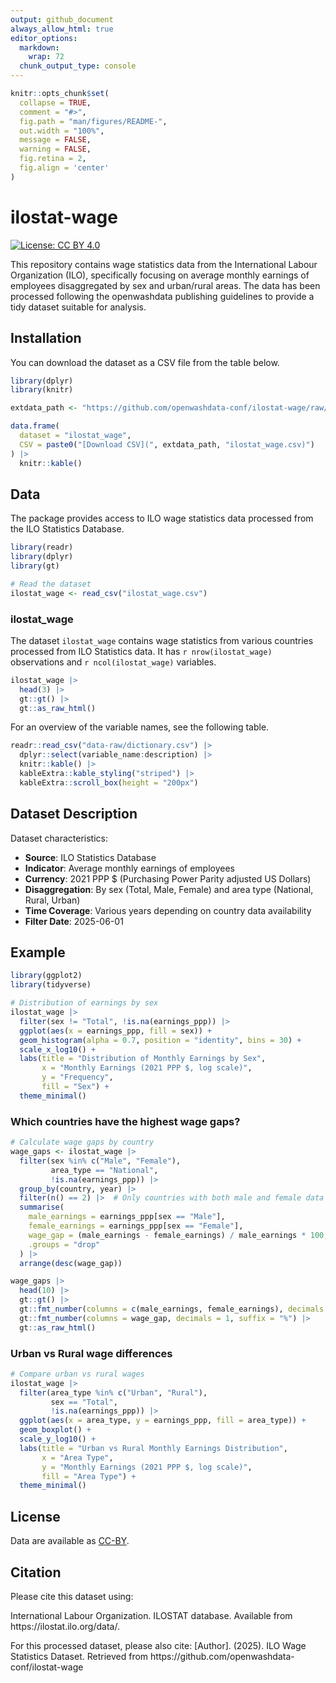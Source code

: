 ```yaml
---
output: github_document
always_allow_html: true
editor_options: 
  markdown: 
    wrap: 72
  chunk_output_type: console
---
```


<!-- README.md is generated from README.Rmd. Please edit that file -->

```r
knitr::opts_chunk$set(
  collapse = TRUE,
  comment = "#>",
  fig.path = "man/figures/README-",
  out.width = "100%",
  message = FALSE,
  warning = FALSE,
  fig.retina = 2,
  fig.align = 'center'
)
```

# ilostat-wage

<!-- badges: start -->

[![License: CC BY
4.0](https://img.shields.io/badge/License-CC_BY_4.0-lightgrey.svg)](https://creativecommons.org/licenses/by/4.0/)

<!-- badges: end -->

This repository contains wage statistics data from the International Labour Organization (ILO), specifically focusing on average monthly earnings of employees disaggregated by sex and urban/rural areas. The data has been processed following the openwashdata publishing guidelines to provide a tidy dataset suitable for analysis.

## Installation

You can download the dataset as a CSV file from the table below.

```r
library(dplyr)
library(knitr)

extdata_path <- "https://github.com/openwashdata-conf/ilostat-wage/raw/main/"

data.frame(
  dataset = "ilostat_wage",
  CSV = paste0("[Download CSV](", extdata_path, "ilostat_wage.csv)")
) |> 
  knitr::kable()
```

## Data

The package provides access to ILO wage statistics data processed from the ILO Statistics Database.

```r
library(readr)
library(dplyr)
library(gt)

# Read the dataset
ilostat_wage <- read_csv("ilostat_wage.csv")
```

### ilostat_wage

The dataset `ilostat_wage` contains wage statistics from various countries processed from ILO Statistics data.
It has `r nrow(ilostat_wage)` observations and `r ncol(ilostat_wage)` variables.

```r
ilostat_wage |> 
  head(3) |> 
  gt::gt() |>
  gt::as_raw_html()
```

For an overview of the variable names, see the following table.

```r
readr::read_csv("data-raw/dictionary.csv") |>
  dplyr::select(variable_name:description) |> 
  knitr::kable() |> 
  kableExtra::kable_styling("striped") |> 
  kableExtra::scroll_box(height = "200px")
```

## Dataset Description

Dataset characteristics:

- **Source**: ILO Statistics Database
- **Indicator**: Average monthly earnings of employees
- **Currency**: 2021 PPP $ (Purchasing Power Parity adjusted US Dollars)
- **Disaggregation**: By sex (Total, Male, Female) and area type (National, Rural, Urban)
- **Time Coverage**: Various years depending on country data availability
- **Filter Date**: 2025-06-01

## Example

```r
library(ggplot2)
library(tidyverse)

# Distribution of earnings by sex
ilostat_wage |>
  filter(sex != "Total", !is.na(earnings_ppp)) |>
  ggplot(aes(x = earnings_ppp, fill = sex)) +
  geom_histogram(alpha = 0.7, position = "identity", bins = 30) +
  scale_x_log10() +
  labs(title = "Distribution of Monthly Earnings by Sex",
       x = "Monthly Earnings (2021 PPP $, log scale)",
       y = "Frequency",
       fill = "Sex") +
  theme_minimal()
```

### Which countries have the highest wage gaps?

```r
# Calculate wage gaps by country
wage_gaps <- ilostat_wage |>
  filter(sex %in% c("Male", "Female"), 
         area_type == "National",
         !is.na(earnings_ppp)) |>
  group_by(country, year) |>
  filter(n() == 2) |>  # Only countries with both male and female data
  summarise(
    male_earnings = earnings_ppp[sex == "Male"],
    female_earnings = earnings_ppp[sex == "Female"],
    wage_gap = (male_earnings - female_earnings) / male_earnings * 100,
    .groups = "drop"
  ) |>
  arrange(desc(wage_gap))

wage_gaps |>
  head(10) |>
  gt::gt() |>
  gt::fmt_number(columns = c(male_earnings, female_earnings), decimals = 0) |>
  gt::fmt_number(columns = wage_gap, decimals = 1, suffix = "%") |>
  gt::as_raw_html()
```

### Urban vs Rural wage differences

```r
# Compare urban vs rural wages
ilostat_wage |>
  filter(area_type %in% c("Urban", "Rural"),
         sex == "Total",
         !is.na(earnings_ppp)) |>
  ggplot(aes(x = area_type, y = earnings_ppp, fill = area_type)) +
  geom_boxplot() +
  scale_y_log10() +
  labs(title = "Urban vs Rural Monthly Earnings Distribution",
       x = "Area Type",
       y = "Monthly Earnings (2021 PPP $, log scale)",
       fill = "Area Type") +
  theme_minimal()
```

## License

Data are available as
[CC-BY](https://github.com/openwashdata-conf/ilostat-wage/blob/main/LICENSE).

## Citation

Please cite this dataset using:

International Labour Organization. ILOSTAT database. Available from https://ilostat.ilo.org/data/.

For this processed dataset, please also cite:
[Author]. (2025). ILO Wage Statistics Dataset. Retrieved from https://github.com/openwashdata-conf/ilostat-wage